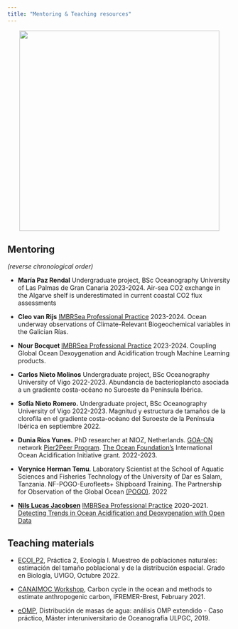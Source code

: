 ```yaml
---
title: "Mentoring & Teaching resources"
---
```


<p align="center">
<img src="SINES_group.jpg" style="width: 450px;">
</p>

## Mentoring

*(reverse chronological order)*

* **María Paz Rendal** Undergraduate project, BSc Oceanography University of Las Palmas de Gran Canaria 2023-2024. Air-sea CO2  exchange in the Algarve shelf is underestimated in current coastal CO2 flux assessments

* **Cleo van Rijs** [IMBRSea Professional Practice](http://www.imbrsea.eu/professional-practice) 2023-2024. Ocean underway observations of Climate-Relevant Biogeochemical variables in the Galician Rías.

* **Nour Bocquet ** [IMBRSea Professional Practice](http://www.imbrsea.eu/professional-practice) 2023-2024. Coupling Global Ocean Dexoygenation and Acidification trough Machine Learning products. 

* **Carlos Nieto Molinos** Undergraduate project, BSc Oceanography University of Vigo 2022-2023.  Abundancia de bacterioplancto asociada a un gradiente costa-océano no Suroeste da Península Ibérica.

* **Sofía Nieto Romero.** Undergraduate project, BSc Oceanography University of Vigo 2022-2023. 
 Magnitud y estructura de tamaños de la clorofila en el gradiente costa-océano del Suroeste de la Península Ibérica en septiembre 2022.


* **Dunia Ríos Yunes.** PhD researcher at NIOZ, Netherlands. [GOA-ON](http://www.goa-on.org/) network [Pier2Peer Program](http://www.goa-on.org/pier2peer/pier2peer.php). [The Ocean Foundation's](https://oceanfdn.org/) International Ocean Acidification Initiative grant. 2022-2023.

* **Verynice Herman Temu**. Laboratory Scientist at the School of Aquatic Sciences and Fisheries Technology of the University of Dar es Salam, Tanzania. NF-POGO-Eurofleets+ Shipboard Training. The Partnership for Observation of the Global Ocean [(POGO)](https://pogo-ocean.org/). 2022

* **[Nils Lucas Jacobsen](https://www.nils-jacobsen.com/)** [IMBRSea Professional Practice](http://www.imbrsea.eu/professional-practice) 2020-2021. [Detecting Trends in Ocean Acidification and Deoxygenation with Open Data](https://www.nils-jacobsen.com/projects/ocean-acidification)


## Teaching materials

* [ECOI_P2](app_alumnos.txt){target="_blank"}, Práctica 2, Ecología I. Muestreo de poblaciones naturales: estimación del tamaño poblacional y de la distribución espacial. Grado en Biología, UVIGO, Octubre 2022.

* [CANAIMOC Workshop](CANAIMOC.html){target="_blank"}, Carbon cycle in the ocean and methods to estimate anthropogenic carbon, IFREMER-Brest, February 2021.

* [eOMP](OMP_simplificado.html){target="_blank"}, Distribución de masas de agua: análisis OMP extendido - Caso práctico, Máster interuniversitario de Oceanografía ULPGC, 2019.

